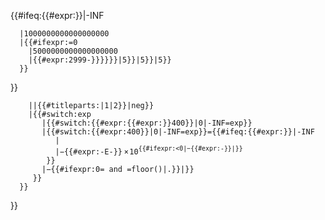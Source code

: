 <includeonly><span style="{{{style|display:none}}}" class="sortkey">{{#ifeq:{{#expr:{{{1|0}}}}}|-INF
   |1000000000000000000
   |{{#ifexpr:{{{1|0}}}=0
     |5000000000000000000
     |{{#expr:2999-{{{2|0}}}}}{{padleft:{{#iferror:{{#expr:{{#expr:floor(({{{1|0}}}+10E{{{2|0}}})E(4-{{{2|0}}}))}}}}}}|5}}{{padleft:{{#expr:(floor(({{{1|0}}}+10E{{{2|0}}})E(9-{{{2|0}}})))mod1E5}}|5}}{{padleft:{{#expr:(floor(({{{1|0}}}+10E{{{2|0}}})E(14-{{{2|0}}})))mod1E5}}|5}}
   }}
}}</span>{{{prefix|}}}{{formatnum:{{#if:{{#titleparts:{{{1|0}}}|1|2}}
     |{{number table sorting/frac|{{{1|0}}}|{{#titleparts:{{{1|0}}}|1|1}}|{{#titleparts:{{{1|0}}}|1|2}}|neg}}
     |{{#switch:exp  
        |{{#switch:{{#expr:{{#expr:{{{1|}}}}}400}}|0|-INF=exp}}
        |{{#switch:{{#expr:{{{1|}}}400}}|0|-INF=exp}}={{#ifeq:{{#expr:{{{1|0}}}}}|-INF
           |{{{1|0}}}
           |−{{#expr:-{{{1}}}E-{{{2|0}}}}}<span style="margin-left:0.2em">×<span style="margin-left:0.1em">10</span></span><s style="display:none">^</s><sup>{{#ifexpr:{{{2|0}}}<0|−{{#expr:-{{{2|0}}}}}|{{{2|0}}}}}</sup>
         }}
        |−{{padright:{{#expr:-{{{1|0}}}}}{{#ifexpr:{{{1|0}}}0={{{1|0}}} and {{{1|0}}}=floor({{{1|0}}})|.}}|{{min/2|12|({{strlen_short|{{{1|0}}}|}}-1)}}}}
      }}
   }}
}}</includeonly>
